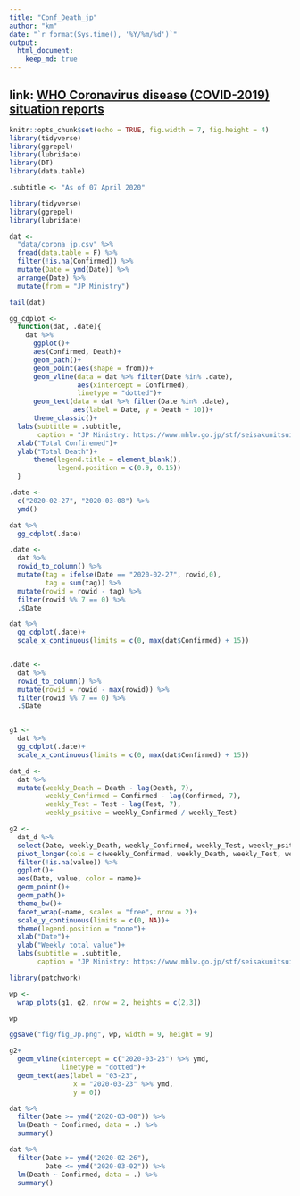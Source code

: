 ```yaml
---
title: "Conf_Death_jp"
author: "km"
date: "`r format(Sys.time(), '%Y/%m/%d')`"
output: 
  html_document:
    keep_md: true
---
```


## link: [WHO Coronavirus disease (COVID-2019) situation reports](https://www.who.int/emergencies/diseases/novel-coronavirus-2019/situation-reports/)


```r
knitr::opts_chunk$set(echo = TRUE, fig.width = 7, fig.height = 4)
library(tidyverse)
library(ggrepel)
library(lubridate)
library(DT)
library(data.table)

.subtitle <- "As of 07 April 2020"
```

```r
library(tidyverse)
library(ggrepel)
library(lubridate)
```

```r
dat <- 
  "data/corona_jp.csv" %>% 
  fread(data.table = F) %>% 
  filter(!is.na(Confirmed)) %>% 
  mutate(Date = ymd(Date)) %>%
  arrange(Date) %>% 
  mutate(from = "JP Ministry")
```

```r
tail(dat)
```

```r
gg_cdplot <- 
  function(dat, .date){
    dat %>% 
      ggplot()+
      aes(Confirmed, Death)+
      geom_path()+
      geom_point(aes(shape = from))+
      geom_vline(data = dat %>% filter(Date %in% .date),
                 aes(xintercept = Confirmed), 
                 linetype = "dotted")+ 
      geom_text(data = dat %>% filter(Date %in% .date),
                aes(label = Date, y = Death + 10))+
      theme_classic()+
  labs(subtitle = .subtitle,
       caption = "JP Ministry: https://www.mhlw.go.jp/stf/seisakunitsuite/bunya/0000121431_00086.html")+
  xlab("Total Confiremed")+
  ylab("Total Death")+
      theme(legend.title = element_blank(),
            legend.position = c(0.9, 0.15))
  }
```


```r
.date <-
  c("2020-02-27", "2020-03-08") %>% 
  ymd()

dat %>% 
  gg_cdplot(.date)

.date <- 
  dat %>% 
  rowid_to_column() %>% 
  mutate(tag = ifelse(Date == "2020-02-27", rowid,0),
         tag = sum(tag)) %>% 
  mutate(rowid = rowid - tag) %>% 
  filter(rowid %% 7 == 0) %>% 
  .$Date

dat %>% 
  gg_cdplot(.date)+
  scale_x_continuous(limits = c(0, max(dat$Confirmed) + 15))


.date <-
  dat %>% 
  rowid_to_column() %>% 
  mutate(rowid = rowid - max(rowid)) %>% 
  filter(rowid %% 7 == 0) %>% 
  .$Date


g1 <-
  dat %>% 
  gg_cdplot(.date)+
  scale_x_continuous(limits = c(0, max(dat$Confirmed) + 15))
```

```r
dat_d <-
  dat %>% 
  mutate(weekly_Death = Death - lag(Death, 7),
         weekly_Confirmed = Confirmed - lag(Confirmed, 7),
         weekly_Test = Test - lag(Test, 7),
         weekly_psitive = weekly_Confirmed / weekly_Test)

g2 <-
  dat_d %>%
  select(Date, weekly_Death, weekly_Confirmed, weekly_Test, weekly_psitive) %>% 
  pivot_longer(cols = c(weekly_Confirmed, weekly_Death, weekly_Test, weekly_psitive)) %>%
  filter(!is.na(value)) %>% 
  ggplot()+
  aes(Date, value, color = name)+
  geom_point()+
  geom_path()+
  theme_bw()+
  facet_wrap(~name, scales = "free", nrow = 2)+
  scale_y_continuous(limits = c(0, NA))+
  theme(legend.position = "none")+
  xlab("Date")+
  ylab("Weekly total value")+
  labs(subtitle = .subtitle,
       caption = "JP Ministry: https://www.mhlw.go.jp/stf/seisakunitsuite/bunya/0000121431_00086.html")
```

```r

library(patchwork)

wp <- 
  wrap_plots(g1, g2, nrow = 2, heights = c(2,3))

wp

ggsave("fig/fig_Jp.png", wp, width = 9, height = 9)
```

```r
g2+
  geom_vline(xintercept = c("2020-03-23") %>% ymd,
             linetype = "dotted")+
  geom_text(aes(label = "03-23",
                x = "2020-03-23" %>% ymd,
                y = 0))
```


```r
dat %>% 
  filter(Date >= ymd("2020-03-08")) %>% 
  lm(Death ~ Confirmed, data = .) %>% 
  summary()

dat %>% 
  filter(Date >= ymd("2020-02-26"), 
         Date <= ymd("2020-03-02")) %>% 
  lm(Death ~ Confirmed, data = .) %>% 
  summary()
```


